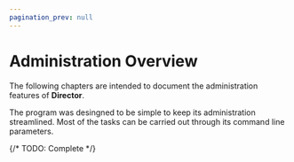 ```yaml
---
pagination_prev: null
---
```


# Administration Overview

The following chapters are intended to document the administration features of **Director**.

The program was desingned to be simple to keep its administration streamlined. Most of the tasks can be carried out through its command line parameters.

{/* TODO: Complete */}